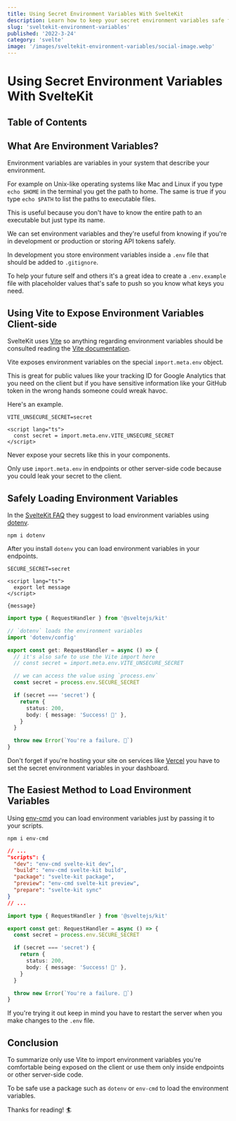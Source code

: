 ```yaml
---
title: Using Secret Environment Variables With SvelteKit
description: Learn how to keep your secret environment variables safe for your API tokens and other secrets
slug: 'sveltekit-environment-variables'
published: '2022-3-24'
category: 'svelte'
image: '/images/sveltekit-environment-variables/social-image.webp'
---
```


# Using Secret Environment Variables With SvelteKit

## Table of Contents

## What Are Environment Variables?

Environment variables are variables in your system that describe your environment.

For example on Unix-like operating systems like Mac and Linux if you type `echo $HOME` in the terminal you get the path to home. The same is true if you type `echo $PATH` to list the paths to executable files.

This is useful because you don't have to know the entire path to an executable but just type its name.

We can set environment variables and they're useful from knowing if you're in development or production or storing API tokens safely.

In development you store environment variables inside a `.env` file that should be added to `.gitignore`.

To help your future self and others it's a great idea to create a `.env.example` file with placeholder values that's safe to push so you know what keys you need.

## Using Vite to Expose Environment Variables Client-side

SvelteKit uses [Vite](https://vitejs.dev/) so anything regarding environment variables should be consulted reading the [Vite documentation](https://vitejs.dev/guide/env-and-mode.html).

Vite exposes environment variables on the special `import.meta.env` object.

This is great for public values like your tracking ID for Google Analytics that you need on the client but if you have sensitive information like your GitHub token in the wrong hands someone could wreak havoc.

Here's an example.

```shell:.env
VITE_UNSECURE_SECRET=secret
```

```html:index.svelte {2} showLineNumbers
<script lang="ts">
  const secret = import.meta.env.VITE_UNSECURE_SECRET
</script>
```

Never expose your secrets like this in your components.

Only use `import.meta.env` in endpoints or other server-side code because you could leak your secret to the client.

## Safely Loading Environment Variables

In the [SvelteKit FAQ](https://kit.svelte.dev/faq#env-vars) they suggest to load environment variables using [dotenv](https://github.com/motdotla/dotenv).

```shell:terminal
npm i dotenv
```

After you install `dotenv` you can load environment variables in your endpoints.

```shell:.env
SECURE_SECRET=secret
```

```html:index.svelte showLineNumbers
<script lang="ts">
  export let message
</script>

{message}
```

```ts:index.ts
import type { RequestHandler } from '@sveltejs/kit'

// `dotenv` loads the environment variables
import 'dotenv/config'

export const get: RequestHandler = async () => {
  // it's also safe to use the Vite import here
  // const secret = import.meta.env.VITE_UNSECURE_SECRET

  // we can access the value using `process.env`
  const secret = process.env.SECURE_SECRET

  if (secret === 'secret') {
    return {
      status: 200,
      body: { message: 'Success! 🥳' },
    }
  }

  throw new Error(`You're a failure. 💩`)
}
```

Don't forget if you're hosting your site on services like [Vercel](https://vercel.com/) you have to set the secret environment variables in your dashboard.

## The Easiest Method to Load Environment Variables

Using [env-cmd](https://github.com/toddbluhm/env-cmd) you can load environment variables just by passing it to your scripts.

```shell:terminal
npm i env-cmd
```

```json:package.json {3,4,6} showLineNumbers
// ...
"scripts": {
  "dev": "env-cmd svelte-kit dev",
  "build": "env-cmd svelte-kit build",
  "package": "svelte-kit package",
  "preview": "env-cmd svelte-kit preview",
  "prepare": "svelte-kit sync"
}
// ...
```

```ts:index.ts
import type { RequestHandler } from '@sveltejs/kit'

export const get: RequestHandler = async () => {
  const secret = process.env.SECURE_SECRET

  if (secret === 'secret') {
    return {
      status: 200,
      body: { message: 'Success! 🥳' },
    }
  }

  throw new Error(`You're a failure. 💩`)
}
```

If you're trying it out keep in mind you have to restart the server when you make changes to the `.env` file.

## Conclusion

To summarize only use Vite to import environment variables you're comfortable being exposed on the client or use them only inside endpoints or other server-side code.

To be safe use a package such as `dotenv` or `env-cmd` to load the environment variables.

Thanks for reading! 🏄️
